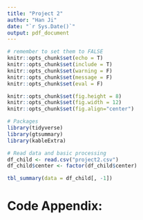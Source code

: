 ```yaml
---
title: "Project 2"
author: "Han Ji"
date: "`r Sys.Date()`"
output: pdf_document
---
```


```r
# remember to set them to FALSE
knitr::opts_chunk$set(echo = T)
knitr::opts_chunk$set(include = T)
knitr::opts_chunk$set(warning = F)
knitr::opts_chunk$set(message = F)
knitr::opts_chunk$set(eval = F)

knitr::opts_chunk$set(fig.height = 8)
knitr::opts_chunk$set(fig.width = 12)
knitr::opts_chunk$set(fig.align="center")

# Packages
library(tidyverse)
library(gtsummary)
library(kableExtra)
```


```r
# Read data and basic processing
df_child <- read.csv("project2.csv")
df_child$center <- factor(df_child$center)
```

```r
tbl_summary(data = df_child[, -1])
```


\newpage

# Code Appendix:

```r

```


